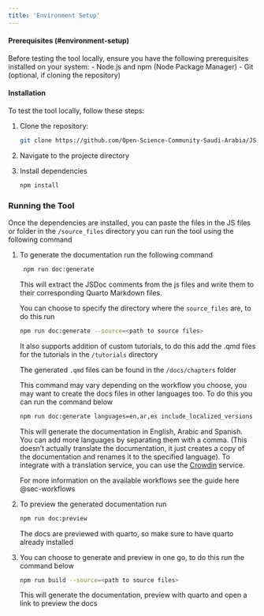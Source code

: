 ```yaml
---
title: 'Environment Setup'
---
```


#### Prerequisites (#environment-setup)
Before testing the tool locally, ensure you have the following prerequisites installed on your system:
- Node.js and npm (Node Package Manager)
- Git (optional, if cloning the repository)

#### Installation
To test the tool locally, follow these steps:

1. Clone the repository:
   
   ```bash
   git clone https://github.com/Open-Science-Community-Saudi-Arabia/JSquarto
   ```
2. Navigate to the projecte directory

3. Install dependencies 
    
    ```bash
    npm install
    ```

### Running the Tool
Once the dependencies are installed, you can paste the files in the JS files or folder in the `/source_files` directory you can run the tool using the following command
    
1. To generate the documentation run the following command
   
   ```bash
    npm run doc:generate
   ```

    This will extract the JSDoc comments from the js files and write them to their corresponding Quarto Markdown files.

    You can choose to specify the directory where the `source_files` are, to do this run 
    
    ```bash
    npm run doc:generate --source=<path to source files>
    ```

    It also supports addition of custom tutorials, to do this add the .qmd files for the tutorials in the `/tutorials` directory

    The generated `.qmd` files can be found in the `/docs/chapters` folder

    This command may vary depending on the workflow you choose, you may want to create the docs files in other languages too. To do this you can run the command below

    ```bash
    npm run doc:generate languages=en,ar,es include_localized_versions --source=<path to source files>
    ```

    This will generate the documentation in English, Arabic and Spanish. You can add more languages by separating them with a comma. (This doesn't actually translate the documentation, it just creates a copy of the documentation and renames it to the specified language). To integrate with a translation service, you can use the [Crowdin](https://crowdin.com/) service.

    For more information on the available workflows see the guide here @sec-workflows


2. To preview the generated documentation run 
    
    ```bash
    npm run doc:preview
    ```
    
    The docs are previewed with quarto, so make sure to have quarto already installed


3. You can choose to generate and preview in one go, to do this run the command below
    
    ```bash
    npm run build --source=<path to source files>
    ```

    This will generate the documentation, preview with quarto and open a link to preview the docs
